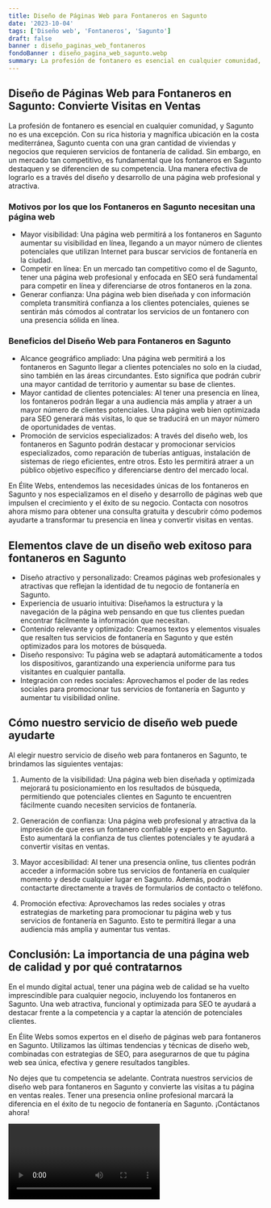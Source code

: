 ```yaml
---
title: Diseño de Páginas Web para Fontaneros en Sagunto
date: '2023-10-04'
tags: ['Diseño web', 'Fontaneros', 'Sagunto']
draft: false
banner : diseño_paginas_web_fontaneros
fondoBanner : diseño_pagina_web_sagunto.webp
summary: La profesión de fontanero es esencial en cualquier comunidad, y Sagunto no es una excepción. Con su rica historia y magnífica ubicación en la costa mediterránea, Sagunto cuenta con una gran cantidad de viviendas y negocios que requieren servicios de fontanería de calidad. Sin embargo, en un mercado tan competitivo, es fundamental que los fontaneros en Sagunto destaquen y se diferencien de su competencia. Una manera efectiva de lograrlo es a través del diseño y desarrollo de una página web profesional y atractiva.
---
```


## Diseño de Páginas Web para Fontaneros en Sagunto: Convierte Visitas en Ventas

La profesión de fontanero es esencial en cualquier comunidad, y Sagunto no es una excepción. Con su rica historia y magnífica ubicación en la costa mediterránea, Sagunto cuenta con una gran cantidad de viviendas y negocios que requieren servicios de fontanería de calidad. Sin embargo, en un mercado tan competitivo, es fundamental que los fontaneros en Sagunto destaquen y se diferencien de su competencia. Una manera efectiva de lograrlo es a través del diseño y desarrollo de una página web profesional y atractiva.

### Motivos por los que los Fontaneros en Sagunto necesitan una página web

- Mayor visibilidad: Una página web permitirá a los fontaneros en Sagunto aumentar su visibilidad en línea, llegando a un mayor número de clientes potenciales que utilizan Internet para buscar servicios de fontanería en la ciudad.
- Competir en línea: En un mercado tan competitivo como el de Sagunto, tener una página web profesional y enfocada en SEO será fundamental para competir en línea y diferenciarse de otros fontaneros en la zona.
- Generar confianza: Una página web bien diseñada y con información completa transmitirá confianza a los clientes potenciales, quienes se sentirán más cómodos al contratar los servicios de un fontanero con una presencia sólida en línea.

### Beneficios del Diseño Web para Fontaneros en Sagunto

- Alcance geográfico ampliado: Una página web permitirá a los fontaneros en Sagunto llegar a clientes potenciales no solo en la ciudad, sino también en las áreas circundantes. Esto significa que podrán cubrir una mayor cantidad de territorio y aumentar su base de clientes.
- Mayor cantidad de clientes potenciales: Al tener una presencia en línea, los fontaneros podrán llegar a una audiencia más amplia y atraer a un mayor número de clientes potenciales. Una página web bien optimizada para SEO generará más visitas, lo que se traducirá en un mayor número de oportunidades de ventas.
- Promoción de servicios especializados: A través del diseño web, los fontaneros en Sagunto podrán destacar y promocionar servicios especializados, como reparación de tuberías antiguas, instalación de sistemas de riego eficientes, entre otros. Esto les permitirá atraer a un público objetivo específico y diferenciarse dentro del mercado local.

En Élite Webs, entendemos las necesidades únicas de los fontaneros en Sagunto y nos especializamos en el diseño y desarrollo de páginas web que impulsen el crecimiento y el éxito de su negocio. Contacta con nosotros ahora mismo para obtener una consulta gratuita y descubrir cómo podemos ayudarte a transformar tu presencia en línea y convertir visitas en ventas.

<GifSeo />

<Cta />

## Elementos clave de un diseño web exitoso para fontaneros en Sagunto

- Diseño atractivo y personalizado: Creamos páginas web profesionales y atractivas que reflejan la identidad de tu negocio de fontanería en Sagunto.
- Experiencia de usuario intuitiva: Diseñamos la estructura y la navegación de la página web pensando en que tus clientes puedan encontrar fácilmente la información que necesitan.
- Contenido relevante y optimizado: Creamos textos y elementos visuales que resalten tus servicios de fontanería en Sagunto y que estén optimizados para los motores de búsqueda.
- Diseño responsivo: Tu página web se adaptará automáticamente a todos los dispositivos, garantizando una experiencia uniforme para tus visitantes en cualquier pantalla.
- Integración con redes sociales: Aprovechamos el poder de las redes sociales para promocionar tus servicios de fontanería en Sagunto y aumentar tu visibilidad online.

## Cómo nuestro servicio de diseño web puede ayudarte

Al elegir nuestro servicio de diseño web para fontaneros en Sagunto, te brindamos las siguientes ventajas:

1. Aumento de la visibilidad: Una página web bien diseñada y optimizada mejorará tu posicionamiento en los resultados de búsqueda, permitiendo que potenciales clientes en Sagunto te encuentren fácilmente cuando necesiten servicios de fontanería.

2. Generación de confianza: Una página web profesional y atractiva da la impresión de que eres un fontanero confiable y experto en Sagunto. Esto aumentará la confianza de tus clientes potenciales y te ayudará a convertir visitas en ventas.

3. Mayor accesibilidad: Al tener una presencia online, tus clientes podrán acceder a información sobre tus servicios de fontanería en cualquier momento y desde cualquier lugar en Sagunto. Además, podrán contactarte directamente a través de formularios de contacto o teléfono.

4. Promoción efectiva: Aprovechamos las redes sociales y otras estrategias de marketing para promocionar tu página web y tus servicios de fontanería en Sagunto. Esto te permitirá llegar a una audiencia más amplia y aumentar tus ventas.

## Conclusión: La importancia de una página web de calidad y por qué contratarnos

En el mundo digital actual, tener una página web de calidad se ha vuelto imprescindible para cualquier negocio, incluyendo los fontaneros en Sagunto. Una web atractiva, funcional y optimizada para SEO te ayudará a destacar frente a la competencia y a captar la atención de potenciales clientes.

En Élite Webs somos expertos en el diseño de páginas web para fontaneros en Sagunto. Utilizamos las últimas tendencias y técnicas de diseño web, combinadas con estrategias de SEO, para asegurarnos de que tu página web sea única, efectiva y genere resultados tangibles.

No dejes que tu competencia se adelante. Contrata nuestros servicios de diseño web para fontaneros en Sagunto y convierte las visitas a tu página en ventas reales. Tener una presencia online profesional marcará la diferencia en el éxito de tu negocio de fontanería en Sagunto. ¡Contáctanos ahora!

<Video />

<CtaBot job='Fontaneros' city='Sagunto'/>

<Gmaps query='Sagunto+españa+maps' />